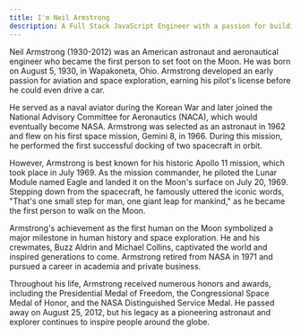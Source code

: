 ```yaml
---
title: I'm Neil Armstrong
description: A Full Stack JavaScript Engineer with a passion for building beautiful, functional, and accessible web applications.
---
```


Neil Armstrong (1930-2012) was an American astronaut and aeronautical engineer who became the first person to set foot on the Moon. He was born on August 5, 1930, in Wapakoneta, Ohio. Armstrong developed an early passion for aviation and space exploration, earning his pilot's license before he could even drive a car.

He served as a naval aviator during the Korean War and later joined the National Advisory Committee for Aeronautics (NACA), which would eventually become NASA. Armstrong was selected as an astronaut in 1962 and flew on his first space mission, Gemini 8, in 1966. During this mission, he performed the first successful docking of two spacecraft in orbit.

However, Armstrong is best known for his historic Apollo 11 mission, which took place in July 1969. As the mission commander, he piloted the Lunar Module named Eagle and landed it on the Moon's surface on July 20, 1969. Stepping down from the spacecraft, he famously uttered the iconic words, "That's one small step for man, one giant leap for mankind," as he became the first person to walk on the Moon.

Armstrong's achievement as the first human on the Moon symbolized a major milestone in human history and space exploration. He and his crewmates, Buzz Aldrin and Michael Collins, captivated the world and inspired generations to come. Armstrong retired from NASA in 1971 and pursued a career in academia and private business.

Throughout his life, Armstrong received numerous honors and awards, including the Presidential Medal of Freedom, the Congressional Space Medal of Honor, and the NASA Distinguished Service Medal. He passed away on August 25, 2012, but his legacy as a pioneering astronaut and explorer continues to inspire people around the globe.